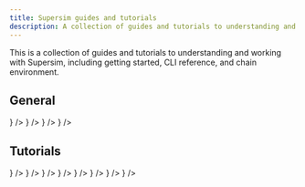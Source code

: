 ```yaml
---
title: Supersim guides and tutorials
description: A collection of guides and tutorials to understanding and working with Supersim.
---
```

This is a collection of guides and tutorials to understanding and working with Supersim, including getting started, CLI reference, and chain environment.

## General
<CardGroup>
  <Card title="Supersim explainer" href="/app-developers/tools/supersim" icon={<img src="/img/icons/shapes.svg" />} />
  <Card title="Getting started" href="/app-developers/tutorials/supersim/getting-started" icon={<img src="/img/icons/shapes.svg" />} />
  <Card title="CLI reference" href="/app-developers/tutorials/supersim/reference" icon={<img src="/img/icons/shapes.svg" />} />
  <Card title="Chain environment" href="/app-developers/tutorials/supersim/chain-env" icon={<img src="/img/icons/shapes.svg" />} />
</CardGroup>


## Tutorials
<CardGroup>
  <Card title="Getting started: Installation" href="/app-developers/tutorials/supersim/getting-started/installation" icon={<img src="/img/icons/shapes.svg" />} />
  <Card title="Getting started: First Steps" href="/app-developers/tutorials/supersim/getting-started/first-steps" icon={<img src="/img/icons/shapes.svg" />} />
  <Card title="CLI: vanilla mode (non-forked)" href="/app-developers/tutorials/supersim/reference/vanilla" icon={<img src="/img/icons/shapes.svg" />} />
  <Card title="CLI: fork mode" href="/app-developers/tutorials/supersim/reference/fork" icon={<img src="/img/icons/shapes.svg" />} />
  <Card title="Included contracts" href="/app-developers/tutorials/supersim/chain-env/included-contracts" icon={<img src="/img/icons/shapes.svg" />} />
  <Card title="OPChainA (chainID 901)" href="/app-developers/tutorials/supersim/chain-env/chain-a" icon={<img src="/img/icons/shapes.svg" />} />
  <Card title="OPChainB (chainID 902)" href="/app-developers/tutorials/supersim/chain-env/chain-b" icon={<img src="/img/icons/shapes.svg" />} />
  <Card title="Deposit transactions" href="/app-developers/tutorials/supersim/deposit-transactions" icon={<img src="/img/icons/shapes.svg" />} />
</CardGroup>
